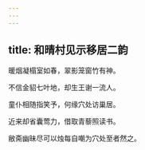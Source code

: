 ```yaml
---
---
---
```

title: 和晴村见示移居二韵
---




暖烟凝榻室如春，翠影笼窗竹有神。

不信金貂七叶地，却生王谢一流人。


童仆相随指笑予，何缘穴处访巢居。

近来却省囊莺力，借取青藜照读书。

敝斋幽昧尽可以烛每自嘲为穴处至者然之。